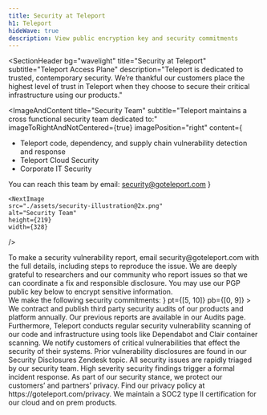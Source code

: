```yaml
---
title: Security at Teleport
h1: Teleport
hideWave: true
description: View public encryption key and security commitments
---
```



<SectionHeader
  bg="wavelight"
  title="Security at Teleport"
  subtitle="Teleport Access Plane"
  description="Teleport is dedicated to trusted, contemporary security. We’re thankful our customers place the highest level of trust in Teleport when they choose to secure their critical infrastructure using our products."
>
  <NextImage
    src="./assets/shield-hero@2x.png"
    alt="teleport security shield"
    height={219}
    width={328}
  />
</SectionHeader>
<ImageAndContent title="Security Team" subtitle="Teleport maintains a cross functional security team dedicated to:" imageToRightAndNotCentered={true} imagePosition="right"
  content={
    <Flex flexDirection="column">
      <ul>
        <li>Teleport code, dependency, and supply chain vulnerability detection and response</li>
        <li>Teleport Cloud Security</li>
        <li>Corporate IT Security</li>
      </ul>
      <Flex>You can reach this team by email:  <Link scheme="site" href="mailto:security@goteleport.com">
        security@goteleport.com
      </Link> </Flex>
    </Flex>
    }
>
    <NextImage
    src="./assets/security-illustration@2x.png"
    alt="Security Team"
    height={219}
    width={328}
  />
</ImageAndContent>
<Section bg="purpleGradient">
  <Centrator>
  <Flex py={[5, 9]} flexDirection="column">
    <Heading
      dark={true}
      title="Reporting a Vulnerability"
      titleFontSize="banner"
      titleFontWeight="black"
    />
    <Box mt={3} as="p" color="white">
      To make a security vulnerability report, email <Link color="white" scheme="site" href="mailto:security@goteleport.com">security@goteleport.com</Link>
      with the full details, including steps to reproduce the issue. We are
      deeply grateful to researchers and our community who report issues so that
      we can coordinate a fix and responsible disclosure. You may use our <Link color="white" href="#pgp_key">PGP public key</Link> below to encrypt sensitive information.
    </Box>
  </Flex>
  </Centrator>
</Section>
<List
  title="Security Commitments"
  titleFontSize="banner"
  titleFontWeight="black"
  grid
  description={
    <Flex mt={[3, 3]}>We make the following security commitments:</Flex>
  }
  pt={[5, 10]}
  pb={[0, 9]}
>
  <List.Item src="./assets/proactive-detection.svg" title="Proactive Detection">
    We contract and publish third party security audits of our products and
    platform annually. Our previous reports are available in our <Link scheme="site" href="https://goteleport.com/resources/audits/">Audits</Link> page.
    Furthermore, Teleport conducts regular security vulnerability scanning of
    our code and infrastructure using tools like <Link scheme="site" href="https://github.com/dependabot/">Dependabot</Link> and <Link scheme="site" href="https://github.com/quay/clair">Clair</Link> container
    scanning.
  </List.Item>
  <List.Item src="./assets/disclosure.svg" title="Disclosure">
    We notify customers of critical vulnerabilities that effect the security of
    their systems. Prior vulnerability disclosures are found in our <Link scheme="site" href="https://gravitational.zendesk.com/hc/en-us/sections/115004127868-Security-Disclosures">Security Disclosures Zendesk</Link> topic.
  </List.Item>
  <List.Item src="./assets/response.svg" title="Response">
    All security issues are rapidly triaged by our security team. High severity
    security findings trigger a formal incident response.
  </List.Item>
  <List.Item src="./assets/privacy.svg" title="Privacy">
    As part of our security stance, we protect our customers’ and partners’
    privacy. Find our privacy policy at <Link scheme="site" href="https://goteleport.com/privacy">https://goteleport.com/privacy</Link>.
  </List.Item>
  <List.Item src="./assets/certifications.svg" title="Certifications">
    We maintain a SOC2 type II certification for our cloud and on prem products.
  </List.Item>
  <List.Item> </List.Item>
</List>
<PubCertsKeys />
<TryTeleport />